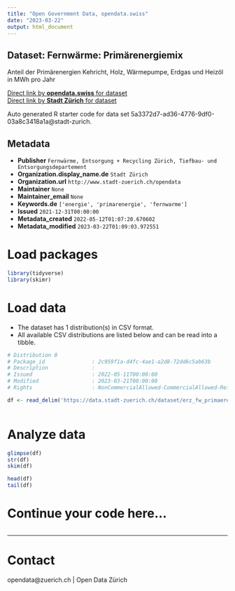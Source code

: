 ```yaml
---
title: "Open Government Data, opendata.swiss"
date: "2023-03-22"
output: html_document
---
```


## Dataset: Fernwärme: Primärenergiemix

Anteil der Primärenergien Kehricht, Holz, Wärmepumpe, Erdgas und Heizöl in MWh pro Jahr

[Direct link by **opendata.swiss** for dataset](https://opendata.swiss/de/dataset/fernwarme-primarenergiemix)<br>
[Direct link by **Stadt Zürich** for dataset](https://data.stadt-zuerich.ch/dataset/erz_fw_primaerenergiemix)

Auto generated R starter code for data set 5a3372d7-ad36-4776-9df0-03a8c3418a1a@stadt-zurich.

## Metadata

- **Publisher** `Fernwärme, Entsorgung + Recycling Zürich, Tiefbau- und Entsorgungsdepartement`
- **Organization.display_name.de** `Stadt Zürich`
- **Organization.url** `http://www.stadt-zuerich.ch/opendata`
- **Maintainer** `None`
- **Maintainer_email** `None`
- **Keywords.de** `['energie', 'primarenergie', 'fernwarme']`
- **Issued** `2021-12-31T00:00:00`
- **Metadata_created** `2022-05-12T01:07:20.670602`
- **Metadata_modified** `2023-03-22T01:09:03.972551`


# Load packages

```r

library(tidyverse)
library(skimr)

```

# Load data

-   The dataset has 1 distribution(s) in CSV format.
-   All available CSV distributions are listed below and can be read into a tibble.

```r

# Distribution 0
# Package_id               : 2c959f1a-d4fc-4ae1-a2d8-72dd6c5ab63b
# Description              : 
# Issued                   : 2022-05-11T00:00:00
# Modified                 : 2023-03-21T00:00:00
# Rights                   : NonCommercialAllowed-CommercialAllowed-ReferenceNotRequired

df <- read_delim('https://data.stadt-zuerich.ch/dataset/erz_fw_primaerenergiemix/download/fw_primaerenergiemix.csv')



```

# Analyze data

```r

glimpse(df)
str(df)
skim(df)

head(df)
tail(df)

```

# Continue your code here...

```r

```

------------------------------------------------------------------------

# Contact

opendata@zuerich.ch | Open Data Zürich
